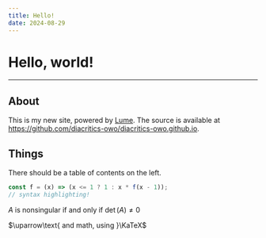 ```yaml
---
title: Hello!
date: 2024-08-29
---
```


# Hello, world!

<hr />

## About

This is my new site, powered by [Lume](https://lume.land/). The source is available at https://github.com/diacritics-owo/diacritics-owo.github.io.

## Things

There should be a table of contents on the left.

```typescript
const f = (x) => (x <= 1 ? 1 : x * f(x - 1));
// syntax highlighting!
```

$A\text{ is nonsingular if and only if }\det(A)\ne0$

$\uparrow\text{ and math, using }\KaTeX$

